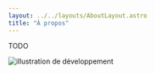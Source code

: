 ```yaml
---
layout: ../../layouts/AboutLayout.astro
title: "À propos"
---
```


TODO

<div>
  <img
    src="/assets/dev.svg"
    class="mx-auto sm:w-1/2"
    alt="illustration de développement"
  />
</div>
